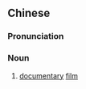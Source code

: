 {{also|文献片}}
==Chinese==
{{zh-forms|s=文献片|type=21}}

===Pronunciation===
{{zh-pron
|m=wénxiànpiàn,wénxiànpiān,er=y,2er=y
|c=man4 hin3 pin3-2
|cat=n
}}

===Noun===
{{zh-noun}}

# [[documentary]] [[film]]
